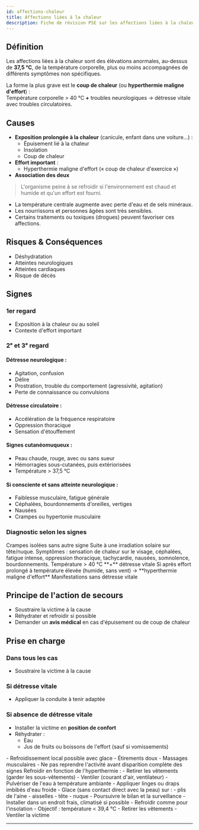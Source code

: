 ---
id: affections-chaleur
title: Affections liées à la chaleur
description: Fiche de révision PSE sur les affections liées à la chaleur
---


## Définition

Les affections liées à la chaleur sont des élévations anormales, au-dessus de **37,5 °C**, de la température corporelle, plus ou moins accompagnées de différents symptômes non spécifiques.

La forme la plus grave est le **coup de chaleur** (ou **hyperthermie maligne d'effort**) :  
Température corporelle > 40 °C **+** troubles neurologiques → détresse vitale avec troubles circulatoires.

## Causes

- **Exposition prolongée à la chaleur** (canicule, enfant dans une voiture…) :
  - Épuisement lié à la chaleur
  - Insolation
  - Coup de chaleur
- **Effort important** :
  - Hyperthermie maligne d'effort (« coup de chaleur d'exercice »)
- **Association des deux**

> L'organisme peine à se refroidir si l'environnement est chaud et humide et qu'un effort est fourni.

- La température centrale augmente avec perte d'eau et de sels minéraux.
- Les nourrissons et personnes âgées sont très sensibles.
- Certains traitements ou toxiques (drogues) peuvent favoriser ces affections.

## Risques & Conséquences

- Déshydratation
- Atteintes neurologiques
- Atteintes cardiaques
- Risque de décès

## Signes

### 1er regard

- Exposition à la chaleur ou au soleil
- Contexte d'effort important

### 2ᵉ et 3ᵉ regard

#### Détresse neurologique :
- Agitation, confusion
- Délire
- Prostration, trouble du comportement (agressivité, agitation)
- Perte de connaissance ou convulsions

#### Détresse circulatoire :
- Accélération de la fréquence respiratoire
- Oppression thoracique
- Sensation d'étouffement

#### Signes cutanéomuqueux :
- Peau chaude, rouge, avec ou sans sueur
- Hémorragies sous-cutanées, puis extériorisées
- Température > 37,5 °C

#### Si consciente et sans atteinte neurologique :
- Faiblesse musculaire, fatigue générale
- Céphalées, bourdonnements d'oreilles, vertiges
- Nausées
- Crampes ou hypertonie musculaire

### Diagnostic selon les signes

<Tabs>
<TabItem value="crampes" label="Crampes liées à la chaleur">
Crampes isolées sans autre signe
</TabItem>
<TabItem value="insolation" label="Insolation">
Suite à une irradiation solaire sur tête/nuque.  
Symptômes : sensation de chaleur sur le visage, céphalées, fatigue intense, oppression thoracique, tachycardie, nausées, somnolence, bourdonnements.
</TabItem>
<TabItem value="coup-de-chaleur" label="Coup de chaleur">
Température > 40 °C **+** détresse vitale  
Si après effort prolongé à température élevée (humide, sans vent) → **hyperthermie maligne d'effort**
</TabItem>
<TabItem value="epuisement" label="Épuisement">
Manifestations sans détresse vitale
</TabItem>
</Tabs>

## Principe de l'action de secours

- Soustraire la victime à la cause
- Réhydrater et refroidir si possible
- Demander un **avis médical** en cas d'épuisement ou de coup de chaleur

## Prise en charge

### Dans tous les cas

- Soustraire la victime à la cause

### Si détresse vitale

- Appliquer la conduite à tenir adaptée

### Si absence de détresse vitale

- Installer la victime en **position de confort**
- Réhydrater :
  - Eau
  - Jus de fruits ou boissons de l'effort (sauf si vomissements)

<Tabs>
<TabItem value="crampe" label="Crampes">
- Refroidissement local possible avec glace  
- Étirements doux  
- Massages musculaires  
- Ne pas reprendre l'activité avant disparition complète des signes
</TabItem>

<TabItem value="insolation" label="Insolation">
Refroidir en fonction de l'hyperthermie :
- Retirer les vêtements (garder les sous-vêtements)
- Ventiler (courant d'air, ventilateur)
- Pulvériser de l'eau à température ambiante
- Appliquer linges ou draps imbibés d'eau froide
- Glace (sans contact direct avec la peau) sur :
  - plis de l'aine
  - aisselles
  - tête
  - nuque  
- Poursuivre le bilan et la surveillance
</TabItem>

<TabItem value="coup-de-chaleur" label="Coup de chaleur / Hyperthermie d'effort">
- Installer dans un endroit frais, climatisé si possible  
- Refroidir comme pour l'insolation  
- Objectif : température < 39,4 °C  
- Retirer les vêtements  
- Ventiler la victime
</TabItem>
</Tabs>

---
